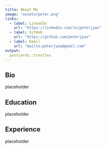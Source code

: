 ```yaml
---
title: About Me
image: "assets/peter.png"
links:
  - label: LinkedIn
    url: "https://linkedin.com/in/peterjyao"
  - label: GitHub
    url: "https://github.com/peterjyao"
  - label: Email
    url: "mailto:peterjyao@gmail.com"
output:
  postcards::trestles
---
```

 
## Bio

placeholder

## Education

placeholder

## Experience

placeholder

